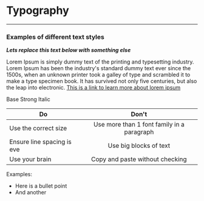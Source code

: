 
<Meta title="Design System/Typography" component={Text}/>

# **Typography**
---

### Examples of different text styles

**_Lets replace this text below with something else_**

Lorem Ipsum is simply dummy text of the printing and typesetting industry. Lorem Ipsum has been the industry's standard dummy text ever since the 1500s, when an unknown printer took a galley of type and scrambled it to make a type specimen book. It has survived not only five centuries, but also the leap into electronic. [This is a link to learn more about lorem ipsum](https://www.lipsum.com/)

<!-- This code is what will make the box with the different texts appear in the doc -->
  <Story name="Typography">
    <Canvas>
     <Text as="p" >Base</Text>
     <Text as="strong" >Strong</Text>
     <Text as="i" >Italic</Text>
    </Canvas>
  </Story>

<!-- This is how you write a table in MD (Markdown) -->
| Do                            | Don't                     |
| ------------------------------|:--------------------------:
| Use the correct size          | Use more than 1 font family in a paragraph
| Ensure line spacing is eve    | Use big blocks of text
| Use your brain                | Copy and paste without checking

Examples:

- Here is a bullet point
- And another
